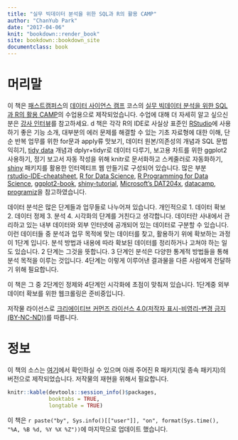 ```yaml
---
title: "실무 빅데이터 분석을 위한 SQL과 R의 활용 CAMP"
author: "ChanYub Park"
date: "2017-04-06"
knit: "bookdown::render_book"
site: bookdown::bookdown_site
documentclass: book
---
```

# 머리말 {-}

 이 책은 [패스트캠퍼스][1]의 [데이터 사이언스 캠프][2] 코스의 [실무 빅데이터 분석을 위한 SQL과 R의 활용 CAMP][3]의 수업용으로 제작되었습니다. 수업에 대해 더 자세히 알고 싶으신 분은 [강사 인터뷰][4]를 참고하세요. 
 d
 책은 각각 R의 IDE로 사실상 표준인 [RStudio][5]에 사용하기 좋은 기능 소개, 대부분의 에러 문제를 해결할 수 있는 기초 자료형에 대한 이해, 단순 반복 업무를 위한 for문과 apply류 맛보기, 데이터 원본/의존성의 개념과 SQL 문법 익히기, [tidy data][6] 개념과 dplyr+tidyr로 데이터 다루기, 보고용 차트를 위한 ggplot2 사용하기, 정기 보고서 자동 작성을 위해 knitr로 문서화하고 스케줄러로 자동화하기, [shiny][7] 패키지를 활용한 인터렉티프 웹 만들기로 구성되어 있습니다. 많은 부분 [rstudio-IDE-cheatsheet][13], [R for Data Science][9], [R Programming for Data Science][10], [ggplot2-book][11], [shiny-tutorial][12], [Microsoft's DAT204x][14], [datacamp][15], [programiz][16]을 참고하였습니다.
 
 데이터 분석은 많은 단계들과 업무들로 나누어져 있습니다. 개인적으로 1. 데이터 확보 2. 데이터 정제 3. 분석 4. 시각화의 단계를 거친다고 생각합니다. 데이터란 사내에서 관리하고 있는 내부 데이터와 외부 인터넷에 공개되어 있는 데이터로 구분할 수 있습니다. 이런 데이터들 중 분석과 업무 목적에 맞는 데이터를 찾고, 활용하기 위에 확보하는 과정이 1단계 입니다. 분석 방법과 내용에 따라 확보된 데이터를 정리하거나 고쳐야 하는 일도 있습니다. 2 단계는 그것을 뜻합니다. 3 단계인 분석은 다양한 통계적 방법들을 통해 분석 목적을 이루는 것입니다. 4단계는 이렇게 이루어낸 결과물을 다른 사람에게 전달하기 위해 필요합니다. 
 
 이 책은 그 중 2단계인 정제와 4단계인 시각화에 초점이 맞춰져 있습니다. 1단계중 외부 데이터 확보를 위한 웹크롤링은 준비중입니다. 

 저작물 라이선스로 [크리에이티브 커먼즈 라이선스 4.0(저작자 표시-비영리-변경 금지(BY-NC-ND))][8]를 따릅니다.

# 정보 {-}

 이 책의 소스는 [여기][17]에서 확인하실 수 있으며 아래 주어진 R 패키지(및 종속 패키지)의 버전으로 제작되었습니다. 저작물의 재현을 위해서 필요합니다.

```r
knitr::kable(devtools::session_info()$packages, 
             booktabs = TRUE,
             longtable = TRUE)
```

 이 책은 `r paste("by", Sys.info()[["user"]], "on", format(Sys.time(), "%A, %B %d, %Y %X %Z"))`에 마지막으로 업데이트 했습니다.


[1]: http://www.fastcampus.co.kr
[2]: http://www.fastcampus.co.kr/category_data_camp/
[3]: http://www.fastcampus.co.kr/data_camp_dabrp/
[4]: http://www.fastcampus.co.kr/data_camp_dabrp_instructor_1/
[5]: http://www.rstudio.org/
[6]: http://vita.had.co.nz/papers/tidy-data.pdf
[7]: https://shiny.rstudio.com/
[8]: https://creativecommons.org/licenses/by-nc-nd/4.0/
[9]: http://r4ds.had.co.nz/
[10]: https://bookdown.org/rdpeng/rprogdatascience/
[11]: http://had.co.nz/ggplot2/
[12]: https://shiny.rstudio.com/tutorial/
[13]: https://www.rstudio.com/wp-content/uploads/2016/01/rstudio-IDE-cheatsheet.pdf
[14]: https://courses.edx.org/courses/course-v1:Microsoft+DAT204x+1T2017/info
[15]: https://www.datacamp.com/community/tutorials/
[16]: https://www.programiz.com/r-programming/
[17]: https://github.com/mrchypark/data_camp_dabrp